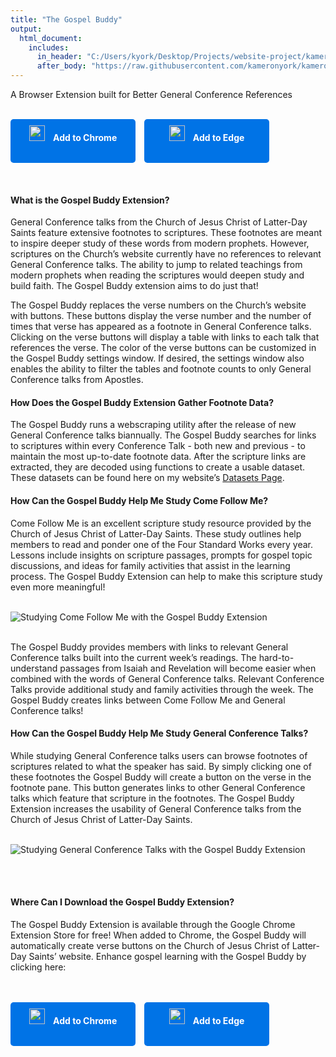 ```yaml
---
title: "The Gospel Buddy"
output:
  html_document:
    includes:
      in_header: "C:/Users/kyork/Desktop/Projects/website-project/kameronyork.github.io/gospel-buddy/headers/gospel-buddy-header.html"
      after_body: "https://raw.githubusercontent.com/kameronyork/kameronyork.github.io/main/parables/footer.html"
---
```

A Browser Extension built for Better General Conference References
<br>
<br>

<style>
  .download-button {
    display: inline-block; /* Use inline-block to allow setting width */
    width: 180px; /* Set fixed width */
    height: 50px;
    margin-right: 10px;
    background-color: #0073e6; /* Blue color */
    color: #ffffff; /* White text color */
    padding: 10px 10px; /* Adjust padding as needed */
    border-radius: 5px; /* Rounded corners */
    text-decoration: none; /* Remove underline */
    font-weight: bold;
    text-align: center; /* Center text horizontally */
    line-height: 30px; /* Center text vertically */
  }

  .download-button img {
    width: 25px; /* Adjust image size as needed */
    vertical-align: left; /* Align image vertically */
    margin-right: 10px; /* Add space between image and text */
  }

  /* Media query for smaller screens */
  @media (max-width: 600px) {
    .download-button {
      display: block; /* Change to block-level element */
      margin-bottom: 10px; /* Add spacing between buttons */
      width: 180px; /* Set fixed width */
      height: 50px;
      margin-right: 10px;
      background-color: #0073e6; /* Blue color */
      color: #ffffff; /* White text color */
      padding: 10px 10px; /* Adjust padding as needed */
      border-radius: 5px; /* Rounded corners */
      text-decoration: none; /* Remove underline */
      font-weight: bold;
      text-align: left; /* Center text horizontally */
      line-height: 30px; /* Center text vertically */
    }
  }
</style>

<a href="https://chromewebstore.google.com/detail/gospel-buddy/mlimohmgngjmnpllmnbjgkggclnmcdbn?hl=en" class="download-button">
  <img src="https://kameronyork.com/docs/assets/chrome-logo.png" alt="Google Chrome Logo">
  Add to Chrome
</a>
<a href="https://chromewebstore.google.com/detail/gospel-buddy/mlimohmgngjmnpllmnbjgkggclnmcdbn?hl=en" class="download-button">
  <img src="https://kameronyork.com/docs/assets/edge-logo.png" alt="Microsoft Edge Logo">
  Add to Edge
</a>

<br>

#### What is the Gospel Buddy Extension?

General Conference talks from the Church of Jesus Christ of Latter-Day Saints feature extensive footnotes to scriptures. These footnotes are meant to inspire deeper study of these words from modern prophets. However, scriptures on the Church's website currently have no references to relevant General Conference talks. The ability to jump to related teachings from modern prophets when reading the scriptures would deepen study and build faith. The Gospel Buddy extension aims to do just that!

The Gospel Buddy replaces the verse numbers on the Church's website with buttons. These buttons display the verse number and the number of times that verse has appeared as a footnote in General Conference talks. Clicking on the verse buttons will display a table with links to each talk that references the verse. The color of the verse buttons can be customized in the Gospel Buddy settings window. If desired, the settings window also enables the ability to filter the tables and footnote counts to only General Conference talks from Apostles.

#### How Does the Gospel Buddy Extension Gather Footnote Data?

The Gospel Buddy runs a webscraping utility after the release of new General Conference talks biannually. The Gospel Buddy searches for links to scriptures within every Conference Talk - both new and previous - to maintain the most up-to-date footnote data. After the scripture links are extracted, they are decoded using functions to create a usable dataset. These datasets can be found here on my website's [Datasets Page](https://kameronyork.com/datasets).

#### How Can the Gospel Buddy Help Me Study Come Follow Me?

Come Follow Me is an excellent scripture study resource provided by the Church of Jesus Christ of Latter-Day Saints. These study outlines help members to read and ponder one of the Four Standard Works every year. Lessons include insights on scripture passages, prompts for gospel topic discussions, and ideas for family activities that assist in the learning process. The Gospel Buddy Extension can help to make this scripture study even more meaningful!

<br>
![Studying Come Follow Me with the Gospel Buddy Extension](https://kameronyork.com/docs/assets/come-follow-me.png){.large-image}
<br>
<br>

The Gospel Buddy provides members with links to relevant General Conference talks built into the current week's readings. The hard-to-understand passages from Isaiah and Revelation will become easier when combined with the words of General Conference talks. Relevant Conference Talks provide additional study and family activities through the week. The Gospel Buddy creates links between Come Follow Me and General Conference talks!

#### How Can the Gospel Buddy Help Me Study General Conference Talks?

While studying General Conference talks users can browse footnotes of scriptures related to what the speaker has said.  By simply clicking one of these footnotes the Gospel Buddy will create a button on the verse in the footnote pane.  This button generates links to other General Conference talks which feature that scripture in the footnotes.  The Gospel Buddy Extension increases the usability of General Conference talks from the Church of Jesus Christ of Latter-Day Saints. 

<br>
![Studying General Conference Talks with the Gospel Buddy Extension](https://kameronyork.com/docs/assets/president-nelson.png){.large-image}

<br>
<br>

#### Where Can I Download the Gospel Buddy Extension?

The Gospel Buddy Extension is available through the Google Chrome Extension Store for free! When added to Chrome, the Gospel Buddy will automatically create verse buttons on the Church of Jesus Christ of Latter-Day Saints' website. Enhance gospel learning with the Gospel Buddy by clicking here:

<br>
<br>
<a href="https://chromewebstore.google.com/detail/gospel-buddy/mlimohmgngjmnpllmnbjgkggclnmcdbn?hl=en" class="download-button">
  <img src="https://kameronyork.com/docs/assets/chrome-logo.png" alt="Google Chrome Logo">
  Add to Chrome
</a>
<a href="https://chromewebstore.google.com/detail/gospel-buddy/mlimohmgngjmnpllmnbjgkggclnmcdbn?hl=en" class="download-button">
  <img src="https://kameronyork.com/docs/assets/edge-logo.png" alt="Microsoft Edge Logo">
  Add to Edge
</a>
<br>
<br>
<br>
<br>